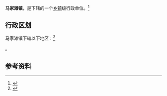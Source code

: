 {{中国乡级行政区|64/01/81/104/000}}

'''马家滩镇'''，是{{PRC admin/fullname|64/01/81/104/000|3}}下辖的一个[[乡镇|乡镇]]级行政单位。<ref>{{PRC admin/ref sgc|{{PRC admin/parent|64/01/81/104/000}}}}</ref>

== 行政区划 ==

马家滩镇下辖以下地区：<ref>{{PRC admin/ref sgc|64/01/81/104/000}}</ref>

{{PRC admin/children|64/01/81/104/000}}。

== 参考资料 ==

{{reflist}}

{{行政区划小作品}}
{{PRC admin/navcat|64/01/81/104/000}}
